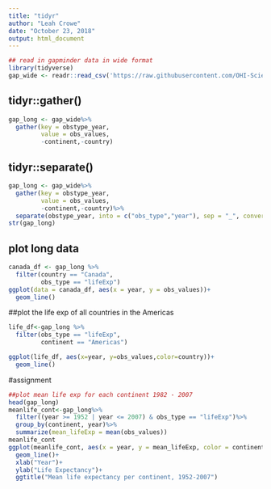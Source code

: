 ```yaml
---
title: "tidyr"
author: "Leah Crowe"
date: "October 23, 2018"
output: html_document
---
```


```r
## read in gapminder data in wide format
library(tidyverse)
gap_wide <- readr::read_csv('https://raw.githubusercontent.com/OHI-Science/data-science-training/master/data/gapminder_wide.csv')
```
## tidyr::gather()

```r
gap_long <- gap_wide%>%
  gather(key = obstype_year,
         value = obs_values,
         -continent,-country)
```
## tidyr::separate()
```r
gap_long <- gap_wide%>%
  gather(key = obstype_year,
         value = obs_values,
         -continent,-country)%>%
  separate(obstype_year, into = c("obs_type","year"), sep = "_", convert = TRUE) ## convert makes year a number
str(gap_long)
```

## plot long data

```r
canada_df <- gap_long %>% 
  filter(country == "Canada",
         obs_type == "lifeExp")
ggplot(data = canada_df, aes(x = year, y = obs_values))+
  geom_line()
```
##plot the life exp of all countries in the Americas
```r
life_df<-gap_long %>% 
  filter(obs_type == "lifeExp",
         continent == "Americas")

ggplot(life_df, aes(x=year, y=obs_values,color=country))+
  geom_line()
```
#assignment
```r
##plot mean life exp for each continent 1982 - 2007
head(gap_long)
meanlife_cont<-gap_long%>%
  filter((year >= 1952 | year <= 2007) & obs_type == "lifeExp")%>%
  group_by(continent, year)%>%
  summarize(mean_lifeExp = mean(obs_values))
meanlife_cont
ggplot(meanlife_cont, aes(x = year, y = mean_lifeExp, color = continent))+
  geom_line()+
  xlab("Year")+
  ylab("Life Expectancy")+
  ggtitle("Mean life expectancy per continent, 1952-2007")
```


